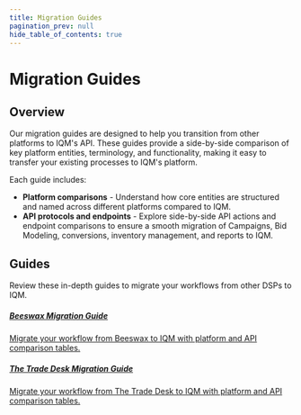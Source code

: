 ```yaml
---
title: Migration Guides
pagination_prev: null
hide_table_of_contents: true
---
```



# Migration Guides

## Overview

Our migration guides are designed to help you transition from other platforms to IQM's API. These guides provide a side-by-side comparison of key platform entities, terminology, and functionality, making it easy to transfer your existing processes to IQM's platform. 

Each guide includes:
  * **Platform comparisons** - Understand how core entities are structured and named across different platforms compared to IQM. 
  * **API protocols and endpoints** - Explore side-by-side API actions and endpoint comparisons to ensure a smooth migration of Campaigns, Bid Modeling, conversions, inventory management, and reports to IQM. 

## Guides

Review these in-depth guides to migrate your workflows from other DSPs to IQM.

<Columns>
<Column>
  <a class='card' href="Beeswax/Overview">
  <Card className='indexCards'>
    <CardHeader>
      <h5><Doc /> Beeswax Migration Guide</h5>
    </CardHeader>
    <CardBody>
      Migrate your workflow from Beeswax to IQM with platform and API comparison tables.  
    </CardBody>
  </Card>
  </a>
</Column>
<Column>
  <a class='card' href="The%20Trade%20Desk/Overview">
  <Card className='indexCards'>
    <CardHeader>
      <h5><Doc />The Trade Desk Migration Guide</h5>
    </CardHeader>
    <CardBody>
      Migrate your workflow from The Trade Desk to IQM with platform and API comparison tables.  
    </CardBody>
  </Card>
  </a>
</Column>
</Columns>

